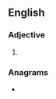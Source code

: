 ==English==

===Adjective===
{{head|en|adjective}}

# {{obsolete spelling of|en|diverse}}

===Anagrams===
* {{anagrams|en|a=deeirsu|diurese|residue|ureides}}